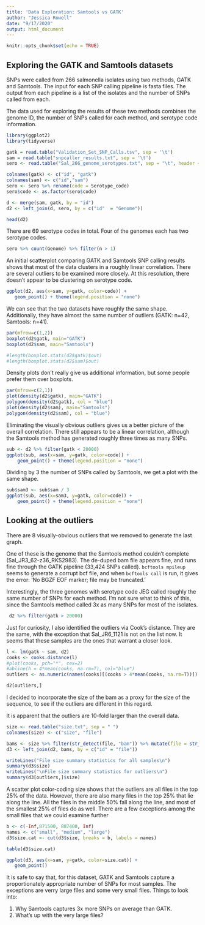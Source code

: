 ```yaml
---
title: 'Data Exploration: Samtools vs GATK'
author: "Jessica Rowell"
date: "9/17/2020"
output: html_document
---
```


```r
knitr::opts_chunk$set(echo = TRUE)
```

## Exploring the GATK and Samtools datasets

SNPs were called from 266 salmonella isolates using two methods, GATK and Samtools.
The input for each SNP calling pipeline is fasta files.
The output from each pipeline is a list of the isolates and the number of SNPs called from each.

The data used for exploring the results of these two methods combines the genome ID, the number of SNPs called for each method, and serotype code information.

```r
library(ggplot2)
library(tidyverse)

gatk = read.table("Validation_Set_SNP_Calls.tsv", sep = '\t')
sam = read.table("snpcaller_results.txt", sep = '\t')
sero <- read.table("Sal_266_genome_serotypes.txt", sep = "\t", header = TRUE)

colnames(gatk) <- c("id", "gatk")
colnames(sam) <- c("id","sam")
sero <- sero %>% rename(code = Serotype_code)
sero$code <- as.factor(sero$code)

d <- merge(sam, gatk, by = "id")
d2 <- left_join(d, sero, by = c("id"  = "Genome"))
```

```r
head(d2)
```

There are 69 serotype codes in total.  Four of the genomes each has two serotype codes.

```r
sero %>% count(Genome) %>% filter(n > 1)
```

An initial scatterplot comparing GATK and Samtools SNP calling results shows that most of the data clusters in a roughly linear correlation.
There are several outliers to be examined more closely.
At this resolution, there doesn't appear to be clustering on serotype code.

```r
ggplot(d2, aes(x=sam, y=gatk, color=code)) +
   geom_point() + theme(legend.position = "none")
```

We can see that the two datasets have roughly the same shape.
Additionally, they have almost the same number of outliers (GATK: n=42, Samtools: n=41).

```r
par(mfrow=c(1,2))
boxplot(d2$gatk, main="GATK")
boxplot(d2$sam, main="Samtools")

#length(boxplot.stats(d2$gatk)$out)
#length(boxplot.stats(d2$sam)$out)
```

Density plots don't really give us additional information, but some people prefer them over boxplots.

```r
par(mfrow=c(2,1))
plot(density(d2$gatk), main="GATK")
polygon(density(d2$gatk), col = "blue")
plot(density(d2$sam), main="Samtools")
polygon(density(d2$sam), col = "blue")
```


Eliminating the visually obvious outliers gives us a better picture of the overall correlation.
There still appears to be a linear correlation, although the Samtools method has generated roughly three times as many SNPs.

```r
sub <- d2 %>% filter(gatk < 20000)
ggplot(sub, aes(x=sam, y=gatk, color=code)) +
	geom_point() + theme(legend.position = "none")
```

Dividing by 3 the number of SNPs called by Samtools, we get a plot with the same shape.


```r
sub$sam3 <- sub$sam / 3
ggplot(sub, aes(x=sam3, y=gatk, color=code)) +
	geom_point() + theme(legend.position = "none")
```

## Looking at the outliers

There are 8 visually-obvious outliers that we removed to generate the last graph.

One of these is the genome that the Samtools method couldn't complete (Sal_JR3_62-z36_RKS2983).
The de-duped bam file appears fine, and runs fine through the GATK pipeline (33,424 SNPs called). `bcftools mpileup` seems to generate a corrupt bcf file, and when `bcftools call` is run, it gives the error: 'No BGZF EOF marker; file may be truncated.'

Interestingly, the three genomes with serotype code JEG called roughly the same number of SNPs for each method.  I'm not sure what to think of this, since the Samtools method called 3x as many SNPs for most of the isolates.


```r
 d2 %>% filter(gatk > 20000)
```

Just for curiosity, I also identified the outliers via Cook's distance.  They are the same, with the exception that Sal_JR6_1121 is not on the list now.  It seems that these samples are the ones that warrant a closer look.


```r
l <- lm(gatk ~ sam, d2)
cooks <- cooks.distance(l)
#plot(cooks, pch="*", cex=2)
#abline(h = 4*mean(cooks, na.rm=T), col="blue")
outliers <- as.numeric(names(cooks)[(cooks > 4*mean(cooks, na.rm=T))])

d2[outliers,]

```

I decided to incorporate the size of the bam as a proxy for the size of the sequence, to see if the outliers are different in this regard. 

It is apparent that the outliers are 10-fold larger than the overall data.


```r
size <- read.table("size.txt", sep = " ")
colnames(size) <- c("size", "file")

bams <- size %>% filter(str_detect(file, "bam")) %>% mutate(file = str_remove(file, ".bam"))
d3 <- left_join(d2, bams, by = c("id" = "file"))

writeLines("File size summary statistics for all samples\n")
summary(d3$size)
writeLines("\nFile size summary statistics for outliers\n")
summary(d3[outliers,]$size)

```

A scatter plot color-coding size shows that the outliers are all files in the top 25% of the data.
However, there are also many files in the top 25% that lie along the line.  All the files in the middle 50% fall along the line, and most of the smallest 25% of files do as well. There are a few exceptions among the small files that we could examine further 

```r

b <- c(-Inf,871500, 887400, Inf)
names <- c("small", "medium", "large")
d3$size.cat <- cut(d3$size, breaks = b, labels = names)

table(d3$size.cat)

ggplot(d3, aes(x=sam, y=gatk, color=size.cat)) +
   geom_point()
```


It is safe to say that, for this dataset, GATK and Samtools capture a proportionately appropriate number of SNPs for most samples.  The exceptions are verry large files and some very small files. 
Things to look into:

1. Why Samtools captures 3x more SNPs on average than GATK.
2. What's up with the very large files?








